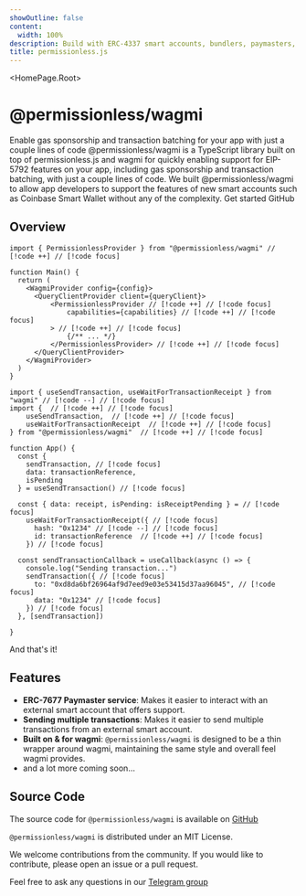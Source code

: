 ```yaml
---
showOutline: false
content:
  width: 100%
description: Build with ERC-4337 smart accounts, bundlers, paymasters, and user operations
title: permissionless.js
---
```


 
<HomePage.Root>
  <h1 className='vocs_HomePage_title'>@permissionless/wagmi</h1>
  <HomePage.Tagline>Enable gas sponsorship and transaction batching for your app with just a couple lines of code</HomePage.Tagline>
  <HomePage.InstallPackage name="@permissionless/wagmi" type="install" />
  <HomePage.Description>@permissionless/wagmi is a TypeScript library built on top of permissionless.js and wagmi for quickly enabling support for EIP-5792 features on your app, including gas sponsorship and transaction batching, with just a couple lines of code. We built @permissionless/wagmi to allow app developers to support the features of new smart accounts such as Coinbase Smart Wallet without any of the complexity.</HomePage.Description>
  <HomePage.Buttons>
    <HomePage.Button href="/permissionless/core/tutorial/tutorial-1" variant="accent">Get started</HomePage.Button>
    <HomePage.Button href="https://github.com/pimlicolabs/permissionless.js">GitHub</HomePage.Button>
  </HomePage.Buttons>
</HomePage.Root>


<article className="vocs_Content max-w-4xl mt-[-80px] mx-auto">

#
# Overview

```tsx [main.tsx]
import { PermissionlessProvider } from "@permissionless/wagmi" // [!code ++] // [!code focus]

function Main() {
  return (
    <WagmiProvider config={config}>
      <QueryClientProvider client={queryClient}>
          <PermissionlessProvider // [!code ++] // [!code focus]
              capabilities={capabilities} // [!code ++] // [!code focus]
          > // [!code ++] // [!code focus]
              {/** ... */}
          </PermissionlessProvider> // [!code ++] // [!code focus]
      </QueryClientProvider>
    </WagmiProvider>
  )
}
```

```tsx [app.tsx]
import { useSendTransaction, useWaitForTransactionReceipt } from "wagmi" // [!code --] // [!code focus]
import {  // [!code ++] // [!code focus]
    useSendTransaction,  // [!code ++] // [!code focus]
    useWaitForTransactionReceipt  // [!code ++] // [!code focus]
} from "@permissionless/wagmi"  // [!code ++] // [!code focus]

function App() {
  const {
    sendTransaction, // [!code focus]
    data: transactionReference,
    isPending
  } = useSendTransaction() // [!code focus]
  
  const { data: receipt, isPending: isReceiptPending } = // [!code focus]
    useWaitForTransactionReceipt({ // [!code focus]
      hash: "0x1234" // [!code --] // [!code focus]
      id: transactionReference  // [!code ++] // [!code focus]
    }) // [!code focus]

  const sendTransactionCallback = useCallback(async () => {
    console.log("Sending transaction...")
    sendTransaction({ // [!code focus]
      to: "0xd8da6bf26964af9d7eed9e03e53415d37aa96045", // [!code focus]
      data: "0x1234" // [!code focus]
    }) // [!code focus]
  }, [sendTransaction])

}
```

And that's it!

# Features

- **ERC-7677 Paymaster service**: Makes it easier to interact with an external smart account that offers support.
- **Sending multiple transactions**: Makes it easier to send multiple transactions from an external smart account.
- **Built on & for wagmi**: `@permissionless/wagmi` is designed to be a thin wrapper around wagmi, maintaining the same style and overall feel wagmi provides.
- and a lot more coming soon...

# Source Code

The source code for `@permissionless/wagmi` is available on [GitHub](https://github.com/pimlicolabs/permissionless.js)

`@permissionless/wagmi` is distributed under an MIT License.

We welcome contributions from the community. If you would like to contribute, please open an issue or a pull request.

Feel free to ask any questions in our [Telegram group](https://t.me/pimlicoHQ)

</article>